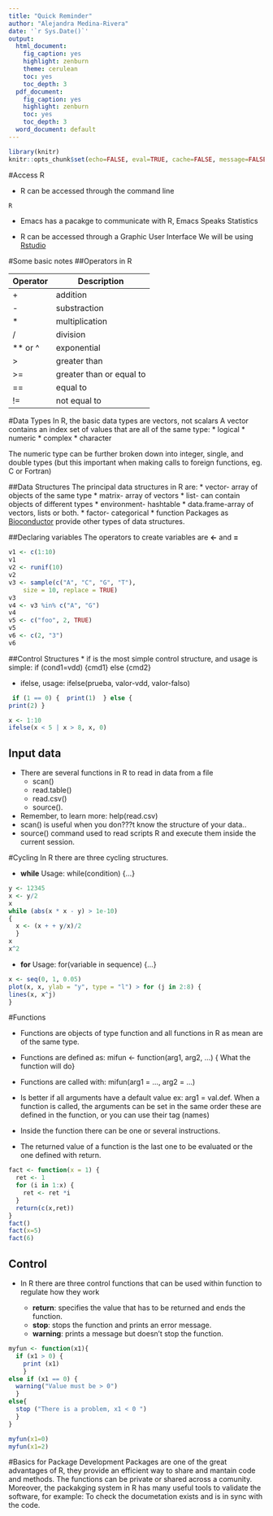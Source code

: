```yaml
---
title: "Quick Reminder"
author: "Alejandra Medina-Rivera"
date: '`r Sys.Date()`'
output:
  html_document:
    fig_caption: yes
    highlight: zenburn
    theme: cerulean
    toc: yes
    toc_depth: 3
  pdf_document:
    fig_caption: yes
    highlight: zenburn
    toc: yes
    toc_depth: 3
  word_document: default
---
```




```r
library(knitr)
knitr::opts_chunk$set(echo=FALSE, eval=TRUE, cache=FALSE, message=FALSE, warning=FALSE, comment = "")
```

#Access R

* R can be accessed through the command line 

```r
R
```

* Emacs has a pacakge to communicate with R, Emacs Speaks Statistics

* R can be accessed through a Graphic User Interface
We will be using [Rstudio](https://www.rstudio.com/)

#Some basic notes
##Operators in R

Operator      | Description
------------- | -------------
+  | addition
- | substraction
* | multiplication
/ | division
** or ^ | exponential
> | greater than
>= | greater than or equal to
== | equal to
!= | not equal to

#Data Types
In R, the basic data types are vectors, not scalars
A vector contains an index set of values that are all of the same type:
* logical 
* numeric 
* complex 
* character

The numeric type can be further broken down into integer, single, and double types (but this important when making calls to foreign functions, eg. C or Fortran)

##Data Structures
The principal data structures in R are:
* vector- array of objects of the same type 
* matrix- array of vectors
* list- can contain objects of different types 
* environment- hashtable 
* data.frame-array of vectors, lists or both. 
* factor- categorical
* function
Packages as [Bioconductor](https://www.bioconductor.org/) provide other types of data structures.

##Declaring variables
The operators to create variables are **<-** and **=**

```r
v1 <- c(1:10)
v1
v2 <- runif(10)
v2
v3 <- sample(c("A", "C", "G", "T"),
    size = 10, replace = TRUE)
v3
v4 <- v3 %in% c("A", "G")
v4
v5 <- c("foo", 2, TRUE)
v5
v6 <- c(2, "3")
v6
```

##Control Structures
* if is the most simple control structure, and usage is simple:
if (cond1=vdd) {cmd1} else {cmd2}

* ifelse, usage: ifelse(prueba, valor-vdd, valor-falso)

```r
 if (1 == 0) {  print(1)  } else {
print(2) }

x <- 1:10
ifelse(x < 5 | x > 8, x, 0)

```
## Input data
* There are several functions in R to read in data from a file
    + scan()
    + read.table()
    + read.csv()
    + source().

* Remember, to learn more: help(read.csv)
* scan() is useful when you don???t know the structure of your data..
* source() command used to read scripts R and execute them inside the current session.

#Cycling
In R there are three cycling structures.

* **while** Usage: while(condition) {...} 

```r
y <- 12345
x <- y/2
x
while (abs(x * x - y) > 1e-10) 
{
  x <- (x + + y/x)/2
  }
x
x^2
```


* **for** Usage: for(variable in sequence) {...} 
```r
x <- seq(0, 1, 0.05)
plot(x, x, ylab = "y", type = "l") > for (j in 2:8) {
lines(x, x^j)
}
```


#Functions

* Functions are objects of type function and all functions in R as mean are of the same type.
* Functions are defined as:
mifun <- function(arg1, arg2, ...) { What the function will do}

* Functions are called with:
mifun(arg1 = ..., arg2 = ...)

* Is better if all arguments have a default value ex: arg1 = val.def.
When a function is called, the arguments can be set in the same order these are defined in the function, or you can use their tag (names)

* Inside the function there can be one or several instructions. 
* The returned value of a function is the last one to be evaluated or the one defined with return.

```r
fact <- function(x = 1) {
  ret <- 1
  for (i in 1:x) {
    ret <- ret *i 
  }
  return(c(x,ret))
}
fact()
fact(x=5)
fact(6)
```

## Control
* In R there are three control functions that can be used within function to regulate how they work

    + **return**: specifies the value that has to be returned and ends the function.
    + **stop**: stops the function and prints an error message.
    + **warning**: prints a message but doesn't stop the function.

```r
myfun <- function(x1){
  if (x1 > 0) {
    print (x1)
    }
else if (x1 == 0) {
  warning("Value must be > 0")
  }
else{
  stop ("There is a problem, x1 < 0 ")
  }
}
```
```r

myfun(x1=0)
myfun(x1=2)

```

#Basics for Package Development
Packages are one of the great advantages of R, they provide an efficient way to share and mantain code and methods.
The functions can be private or shared across a comunity.
Moreover, the packakging system in R has many useful tools to validate the software, for example: To check the documetation exists and is in sync with the code.


